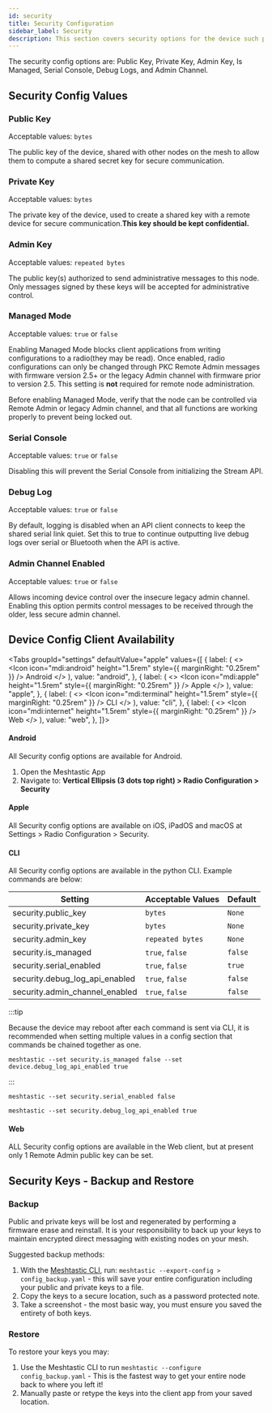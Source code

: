 ```yaml
---
id: security
title: Security Configuration
sidebar_label: Security
description: This section covers security options for the device such public key, private key, and admin key
---
```



The security config options are: Public Key, Private Key, Admin Key, Is Managed, Serial Console, Debug Logs, and Admin Channel.

## Security Config Values

### Public Key

Acceptable values: `bytes`

The public key of the device, shared with other nodes on the mesh to allow them to compute a shared secret key for secure communication.

### Private Key

Acceptable values: `bytes`

The private key of the device, used to create a shared key with a remote device for secure communication.**This key should be kept confidential.**

### Admin Key

Acceptable values: `repeated bytes`

The public key(s) authorized to send administrative messages to this node. Only messages signed by these keys will be accepted for administrative control.

### Managed Mode

Acceptable values: `true` or `false`

Enabling Managed Mode blocks client applications from writing configurations to a radio(they may be read). Once enabled, radio configurations can only be changed through PKC Remote Admin messages with firmware version 2.5+ or the legacy Admin channel with firmware prior to version 2.5. This setting is **not** required for remote node administration.

Before enabling Managed Mode, verify that the node can be controlled via Remote Admin or legacy Admin channel, and that all functions are working properly to prevent being locked out.

### Serial Console

Acceptable values: `true` or `false`

Disabling this will prevent the Serial Console from initializing the Stream API.

### Debug Log

Acceptable values: `true` or `false`

By default, logging is disabled when an API client connects to keep the shared serial link quiet. Set this to true to continue outputting live debug logs over serial or Bluetooth when the API is active.

### Admin Channel Enabled

Acceptable values: `true` or `false`

Allows incoming device control over the insecure legacy admin channel. Enabling this option permits control messages to be received through the older, less secure admin channel.

## Device Config Client Availability

<Tabs
  groupId="settings"
  defaultValue="apple"
  values={[
    {
      label: (
        <>
          <Icon icon="mdi:android" height="1.5rem" style={{ marginRight: "0.25rem" }} /> Android
        </>
      ),
      value: "android",
    },
    {
      label: (
        <>
          <Icon icon="mdi:apple" height="1.5rem" style={{ marginRight: "0.25rem" }} /> Apple
        </>
      ),
      value: "apple",
    },
    {
      label: (
        <>
          <Icon icon="mdi:terminal" height="1.5rem" style={{ marginRight: "0.25rem" }} /> CLI
        </>
      ),
      value: "cli",
    },
    {
      label: (
        <>
          <Icon icon="mdi:internet" height="1.5rem" style={{ marginRight: "0.25rem" }} /> Web
        </>
      ),
      value: "web",
    },
  ]}>
<TabItem value="android">

#### Android

All Security config options are available for Android.

1. Open the Meshtastic App
2. Navigate to: **Vertical Ellipsis (3 dots top right) > Radio Configuration > Security**

</TabItem>
<TabItem value="apple">

#### Apple

All Security config options are available on iOS, iPadOS and macOS at Settings > Radio Configuration > Security.

</TabItem>
<TabItem value="cli">

#### CLI

All Security config options are available in the python CLI. Example commands are below:

| Setting                        | Acceptable Values | Default |
| ------------------------------ | ----------------- | ------- |
| security.public_key            | `bytes`           | `None`  |
| security.private_key           | `bytes`           | `None`  |
| security.admin_key             | `repeated bytes`  | `None`  |
| security.is_managed            | `true`, `false`   | `false` |
| security.serial_enabled        | `true`, `false`   | `true`  |
| security.debug_log_api_enabled | `true`, `false`   | `false` |
| security.admin_channel_enabled | `true`, `false`   | `false` |

:::tip

Because the device may reboot after each command is sent via CLI, it is recommended when setting multiple values in a config section that commands be chained together as one.

```shell title="Example:"
meshtastic --set security.is_managed false --set device.debug_log_api_enabled true
```

:::

```shell title="Disable serial console"
meshtastic --set security.serial_enabled false
```

```shell title="Enable debug logging"
meshtastic --set security.debug_log_api_enabled true
```

</TabItem>
<TabItem value="web">

#### Web

ALL Security config options are available in the Web client, but at present only 1 Remote Admin public key can be set.

</TabItem>
</Tabs>

## Security Keys - Backup and Restore

### Backup

Public and private keys will be lost and regenerated by performing a firmware erase and reinstall. It is your responsibility to back up your keys to maintain encrypted direct messaging with existing nodes on your mesh.

Suggested backup methods:

1.  With the [Meshtastic CLI](/docs/software/python/cli/), run: `meshtastic --export-config > config_backup.yaml` - this will save your entire configuration including your public and private keys to a file.
2.  Copy the keys to a secure location, such as a password protected note.
3.  Take a screenshot - the most basic way, you must ensure you saved the entirety of both keys.

### Restore

To restore your keys you may:

1.  Use the Meshtastic CLI to run `meshtastic --configure config_backup.yaml` - This is the fastest way to get your entire node back to where you left it!
2.  Manually paste or retype the keys into the client app from your saved location.
